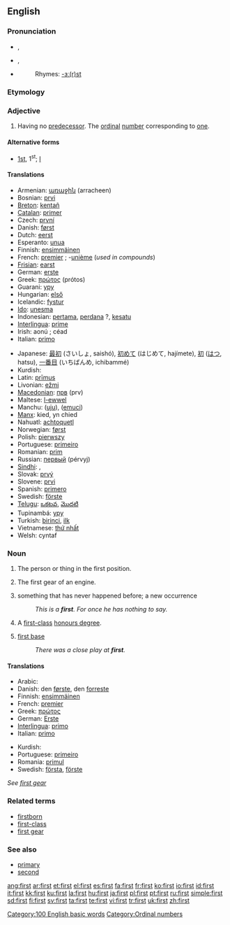 {{see|First}}
{{wikipedia}}
==English==

{{rank|know|much|after|96|first|down|good|never}}

===Pronunciation===
*{{a|RP}} {{IPA|/fɜːst/}}, {{SAMPA|/f3:st/}}
*{{a|GenAm}} {{IPA|/fɝst/}}, {{SAMPA|/f3`st/}}
*{{audio|en-us-first.ogg|Audio (US)}}
*:Rhymes: [[Rhymes:English:-ɜː(r)st|-ɜː(r)st]]

===Etymology===
{{OE.}} {{term|fyrst|lang=ang}}

===Adjective===
{{en-adj|-}}

# Having no [[predecessor]]. The [[ordinal]] [[number]] corresponding to [[one]].

====Alternative forms====
* [[1st]], 1<sup>st</sup>; {{qualifier|in names of monarchs and popes}} [[I]]

====Translations====
{{trans-top|numeral first}}
*Armenian: [[առաջին]] (arracheen)
*Bosnian: [[prvi]] {{m}}
*[[Breton]]: [[kentañ]]
*[[Catalan]]: [[primer]] {{m}} <!-- abbreviations belong only in "[[1st]]" and "[[primer#Catalan]]": [[1er]] {{m}}, [[1ra]] {{f}} -->
*Czech: [[první]] {{m}} {{f}} {{n}} <!-- abbreviation:'' 1.)-->
*Danish: [[først]]<!--, (''abbreviation:'' 1.)-->
*Dutch: [[eerst]]<!-- , [[eerste]] (''abbreviations:'' 1ste, 1e)-->
*Esperanto: [[unua]]
*Finnish: [[ensimmäinen]]
*French: [[premier]] {{m}}; -[[unième]] (''used in compounds'')
*[[Frisian]]: [[earst]]
*German: [[erste]] <!--(''abbreviation:'' 1.)-->
*Greek: [[πρώτος]] (prótos)
*Guarani: [[ypy]]
*Hungarian: [[első]]
*Icelandic: [[fystur]] {{m}}<!--, [[fyrst]] {{f}} (''abbreviation:'' 1.)-->
*[[Ido]]: [[unesma]]
*Indonesian: [[pertama]], [[perdana]] ?, [[kesatu]]<!--, [[ke-1]]-->
*[[Interlingua]]: [[prime]] <!--(''abbreviation:'' 1<sup>e</sup>)-->
*Irish: aonú <!--(''abbreviation:'' 1ú)-->; céad
*Italian: [[primo]] {{m}}
{{trans-mid}}
*Japanese: [[最初]] (さいしょ, saishó), [[初めて]] (はじめて, hajímete), [[初]] ([[はつ]], hatsu), [[一番目]] (いちばんめ, ichibammé)
*Kurdish: {{KUchar|[[یه‌که‌م]]}}
*Latin: [[primus|prīmus]]
*Livonian: [[ežmi]]
*[[Macedonian]]: [[прв]] (prv)
*Maltese: [[l-ewwel]]
*Manchu: ([[uju]]), ([[emuci]])
*[[Manx]]: kied, yn chied
*Nahuatl: [[achtoquetl]]
*Norwegian: [[først]] <!--først(e)-->
*Polish: [[pierwszy]] {{m}}<!--, [[pierwsza]] {{f}}-->
*Portuguese: [[primeiro]] {{m}}<!--, [[primeira]] {{f}} (''abbreviations:'' 1º, 1ª)-->
*Romanian: [[prim]] {{m}}<!--, [[primă]] {{f}}-->
*Russian: [[первый]] (pérvyj) <!--(''abbreviation:'' [[1-ый]])-->
*[[Sindhi]]: {{SDchar|[[پهريون]]}} {{m}}, {{SDchar|[[پهرِين]]}} {{f}}
*Slovak: [[prvý]] {{m}}<!--, [[prvá]] {{f}}, [[prvé]] {{n}}-->
*Slovene: [[prvi]] {{m}}<!--, [[prva]] {{f}}, [[prvo]] {{n}}-->
*Spanish: [[primero]] {{m}}
*Swedish: [[förste]] <!--(1:a) (''in front of a noun designating a male''), [[första]] (1:a) (''in front of other nouns''), [[först]] (''if no noun after'')-->
*[[Telugu]]: [[ఒకటవ]], [[మొదటి]]
*Tupinambá: [[ypy]]
*Turkish: [[birinci]], [[ilk]] <!--(''abbreviation:'' 1.)-->
*Vietnamese: [[thứ nhất]]
*Welsh: cyntaf <!--(''abbreviation:'' 1af)-->
{{trans-bottom}}

===Noun===
{{en-noun|s|-}}

# {{uncountable}} The person or thing in the first position.
# {{uncountable}} The first gear of an engine.
# {{countable}} something that has never happened before; a new occurrence
#:''This is a '''first'''. For once he has nothing to say.''
# {{context|countable|British|colloquial}} A [[first-class]] [[honours degree]].
# {{context|countable|baseball}} [[first base]]
#: ''There was a close play at '''first'''.''

====Translations====
{{trans-top|person or thing in the first position}}
*Arabic: {{ARchar|[[أول]]}}
*Danish: den [[først]]e, den [[forrest]]e
*Finnish: [[ensimmäinen]]
*French: [[premier]] {{m}}
*Greek: [[πρώτος]] {{m}}<!--, [[πρώτη]] {{f}}, [[πρώτο]] {{n}}-->
*German: [[Erste]]
*[[Interlingua]]: [[primo]] {{m}}<!--, [[prima]] {{f}}-->
*Italian: [[primo]] {{m}}
{{trans-mid}}
*Kurdish: {{KUchar|[[یه‌که‌م]]}}
*Portuguese: [[primeiro]] {{m}}<!--, [[primeira]] {{f}}-->
*Romania: [[primul]] {{m}}<!--, [[prima]] {{f}}, [[primii]] {{m}} {{p}}, [[primele]] {{f}} {{p}}-->
*Swedish: [[första]], [[förste]]
{{trans-bottom}}

{{trans-top|first gear}}
''See [[first gear]]''
{{trans-bottom}}

{{trans-top|first-class honours degree}}
{{trans-mid}}
{{trans-bottom}}

===Related terms===
*[[firstborn]]
*[[first-class]]
*[[first gear]]

===See also===
*[[primary]]
*[[second]]

[[Category:100 English basic words]]
[[Category:Ordinal numbers]]

[[ang:first]]
[[ar:first]]
[[et:first]]
[[el:first]]
[[es:first]]
[[fa:first]]
[[fr:first]]
[[ko:first]]
[[io:first]]
[[id:first]]
[[it:first]]
[[kk:first]]
[[ku:first]]
[[la:first]]
[[hu:first]]
[[ja:first]]
[[pl:first]]
[[pt:first]]
[[ru:first]]
[[simple:first]]
[[sd:first]]
[[fi:first]]
[[sv:first]]
[[ta:first]]
[[te:first]]
[[vi:first]]
[[tr:first]]
[[uk:first]]
[[zh:first]]